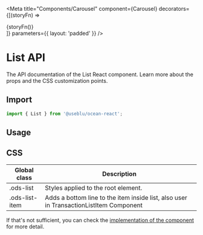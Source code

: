 

<Meta
  title="Components/Carousel"
  component={Carousel}
  decorators={[(storyFn) => <div className="show-grid">{storyFn()}</div>]}
  parameters={{ layout: 'padded' }}
/>

# List API

The API documentation of the List React component. Learn more about the props and the CSS customization points.

## Import

```javascript
import { List } from '@useblu/ocean-react';
```

## Usage

<Canvas withSource="open" withToolbar>
  <Story name="usage">
    <Carousel maxPerSection="5">
      <BannerChild />
      <BannerChild />
      <BannerChild />
      <BannerChild />
      <BannerChild />
      <BannerChild />
      <BannerChild />
      <BannerChild />
      <BannerChild />
      <BannerChild />
      <BannerChild />
      <BannerChild />
      <BannerChild />
      <BannerChild />
    </Carousel>
  </Story>
</Canvas>

## CSS

| Global class   | Description                                                                            |
| -------------- | -------------------------------------------------------------------------------------- |
| .ods-list      | Styles applied to the root element.                                                    |
| .ods-list-item | Adds a bottom line to the item inside list, also user in TransactionListItem Component |

If that's not sufficient, you can check the [implementation of the component](https://github.com/ocean-ds/ocean-web/blob/master/packages/ocean-react/src/Tag/Tag.tsx) for more detail.
